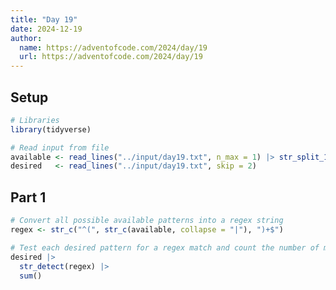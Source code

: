 ```yaml
---
title: "Day 19"
date: 2024-12-19
author:
  name: https://adventofcode.com/2024/day/19
  url: https://adventofcode.com/2024/day/19
---
```


## Setup

```r
# Libraries
library(tidyverse)

# Read input from file
available <- read_lines("../input/day19.txt", n_max = 1) |> str_split_1(", ")
desired   <- read_lines("../input/day19.txt", skip = 2)
```

## Part 1

```r

# Convert all possible available patterns into a regex string
regex <- str_c("^(", str_c(available, collapse = "|"), ")+$")

# Test each desired pattern for a regex match and count the number of matches
desired |> 
  str_detect(regex) |> 
  sum()

```

